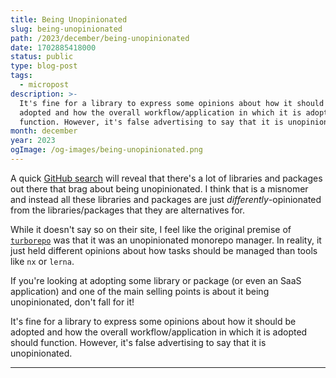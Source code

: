 ```yaml
---
title: Being Unopinionated
slug: being-unopinionated
path: /2023/december/being-unopinionated
date: 1702885418000
status: public
type: blog-post
tags:
  - micropost
description: >-
  It's fine for a library to express some opinions about how it should be
  adopted and how the overall workflow/application in which it is adopted should
  function. However, it's false advertising to say that it is unopinionated.
month: december
year: 2023
ogImage: /og-images/being-unopinionated.png
---
```



A quick
[GitHub search](https://github.com/search?q=unopinionated&type=repositories)
will reveal that there's a lot of libraries and packages out there that brag
about being unopinionated. I think that is a misnomer and instead all these
libraries and packages are just _differently_-opinionated from the
libraries/packages that they are alternatives for.

While it doesn't say so on their site, I feel like the original premise of
[`turborepo`](https://turbo.build/repo) was that it was an unopinionated
monorepo manager. In reality, it just held different opinions about how tasks
should be managed than tools like `nx` or `lerna`.

<Callout>
  If you're looking at adopting some library or package (or even an SaaS application) and one of the main selling points is about it being unopinionated, don't fall for it!
</Callout>

It's fine for a library to express some opinions about how it should be adopted
and how the overall workflow/application in which it is adopted should function.
However, it's false advertising to say that it is unopinionated.

---

